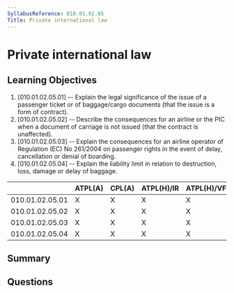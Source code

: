 ```yaml
---
SyllabusReference: 010.01.02.05
Title: Private international law
---
```


# Private international law

## Learning Objectives

1. [010.01.02.05.01] -- Explain the legal significance of the issue of a
   passenger ticket or of baggage/cargo documents (that the issue is a form of
   contract).
2. [010.01.02.05.02] -- Describe the consequences for an airline or the PIC when
   a document of carriage is not issued (that the contract is unaffected).
3. [010.01.02.05.03] -- Explain the consequences for an airline operator of
   Regulation (EC) No 261/2004 on passenger rights in the event of delay,
   cancellation or denial of boarding.
4. [010.01.02.05.04] -- Explain the liability limit in relation to destruction,
   loss, damage or delay of baggage.

|                 | ATPL(A) | CPL(A) | ATPL(H)/IR | ATPL(H)/VFR | CPL(H) | IR  | CBIR(A) |
| --------------- | ------- | ------ | ---------- | ----------- | ------ | --- | ------- |
| 010.01.02.05.01 | X       | X      | X          | X           | X      |     |         |
| 010.01.02.05.02 | X       | X      | X          | X           | X      |     |         |
| 010.01.02.05.03 | X       | X      | X          | X           | X      |     |         |
| 010.01.02.05.04 | X       | X      | X          | X           | X      |     |         |

## Summary

## Questions
